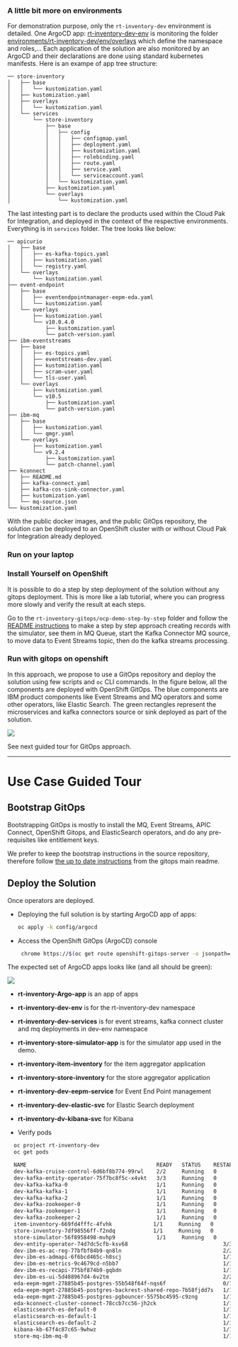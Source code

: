 



### A little bit more on environments

For demonstration purpose, only the `rt-inventory-dev` environment is detailed. One ArgoCD app: [rt-inventory-dev-env](https://github.com/ibm-cloud-architecture/eda-rt-inventory-gitops/blob/main/config/argocd/rt-inventory-dev-env-app.yaml) is monitoring
 the folder [environments/rt-inventory-dev/env/overlays](https://github.com/ibm-cloud-architecture/eda-rt-inventory-gitops/tree/main/environments/rt-inventory-dev/env/overlays) which define the namespace and roles,... 
Each application of the solution are also monitored by an ArgoCD and their declarations are done using standard kubernetes manifests. Here is an exampe of app tree structure:

```
── store-inventory
│   ├── base
│   │   └── kustomization.yaml
│   ├── kustomization.yaml
│   ├── overlays
│   │   └── kustomization.yaml
│   └── services
│       └── store-inventory
│           ├── base
│           │   ├── config
│           │   │   ├── configmap.yaml
│           │   │   ├── deployment.yaml
│           │   │   ├── kustomization.yaml
│           │   │   ├── rolebinding.yaml
│           │   │   ├── route.yaml
│           │   │   ├── service.yaml
│           │   │   └── serviceaccount.yaml
│           │   └── kustomization.yaml
│           ├── kustomization.yaml
│           └── overlays
│               └── kustomization.yaml
```

The last intesting part is to declare the products used within the Cloud Pak for Integration, and deployed in the context of
the respective environments. Everything is in `services` folder. The tree looks like below:

```
── apicurio
│   ├── base
│   │   ├── es-kafka-topics.yaml
│   │   ├── kustomization.yaml
│   │   └── registry.yaml
│   └── overlays
│       └── kustomization.yaml
├── event-endpoint
│   ├── base
│   │   ├── eventendpointmanager-eepm-eda.yaml
│   │   └── kustomization.yaml
│   └── overlays
│       ├── kustomization.yaml
│       └── v10.0.4.0
│           ├── kustomization.yaml
│           └── patch-version.yaml
├── ibm-eventstreams
│   ├── base
│   │   ├── es-topics.yaml
│   │   ├── eventstreams-dev.yaml
│   │   ├── kustomization.yaml
│   │   ├── scram-user.yaml
│   │   └── tls-user.yaml
│   └── overlays
│       ├── kustomization.yaml
│       └── v10.5
│           ├── kustomization.yaml
│           └── patch-version.yaml
├── ibm-mq
│   ├── base
│   │   ├── kustomization.yaml
│   │   └── qmgr.yaml
│   └── overlays
│       ├── kustomization.yaml
│       └── v9.2.4
│           ├── kustomization.yaml
│           └── patch-channel.yaml
├── kconnect
│   ├── README.md
│   ├── kafka-connect.yaml
│   ├── kafka-cos-sink-connector.yaml
│   ├── kustomization.yaml
│   └── mq-source.json
└── kustomization.yaml
```

With the public docker images, and the public GitOps repository, the solution can be deployed to an OpenShift cluster with or without Cloud Pak for Integration already deployed.





### Run on your laptop


### Install Yourself on OpenShift

It is possible to do a step by step deployment of the solution without any gitops deployment. This is more like a lab tutorial, where you can progress more slowly and verify
the result at each steps.

Go to the `rt-inventory-gitops/ocp-demo-step-by-step` folder and follow the [README instructions](https://github.com/ibm-cloud-architecture/eda-rt-inventory-gitops/tree/main/ocp-demo-step-by-step) to make
a step by step approach creating records with the simulator, see them in MQ Queue, start the Kafka Connector MQ source, to move data to Event Streams topic, then
do the kafka streams processing. 

### Run with gitops on openshift

In this approach, we propose to use a GitOps repository and deploy the solution using few scripts and `oc` CLI commands.
In the figure below, all the components are deployed with OpenShift GitOps. The blue components are IBM product components like Event Streams and MQ operators and some other operators, like Elastic Search.
The green rectangles represent the microservices and kafka connectors source or sink deployed as part of the solution.

![](./images/hl-view.png)

See next guided tour for GitOps approach.

--- 

# Use Case Guided Tour

## Bootstrap GitOps

Bootstrapping GitOps is mostly to install the MQ, Event Streams, APIC Connect, OpenShift Gitops, and ElasticSearch operators, and do any pre-requisites like entitlement keys.

We prefer to keep the bootstrap instructions in the source repository, therefore follow [the up to date instructions](https://github.com/ibm-cloud-architecture/eda-rt-inventory-gitops#bootstrap-gitops) from the gitops main readme.

## Deploy the Solution

Once operators are deployed. 

* Deploying the full solution is by starting ArgoCD app of apps:

  ```sh
  oc apply -k config/argocd
  ```

* Access the OpenShift GitOps (ArgoCD) console

  ```sh
   chrome https://$(oc get route openshift-gitops-server -o jsonpath='{.status.ingress[].host}'  -n openshift-gitops)
   ```

The expected set of ArgoCD apps looks like (and all should be green):

  ![](./images/rt-inv-argoapps.png)

  * **rt-inventory-Argo-app** is an app of apps
  * **rt-inventory-dev-env** is for the rt-inventory-dev namespace
  * **rt-inventory-dev-services** is for event streams, kafka connect cluster and mq deployments in dev-env namespace
  * **rt-inventory-store-simulator-app** is for the simulator app used in the demo.
  * **rt-inventory-item-inventory** for the item aggregator application
  * **rt-inventory-store-inventory** for the store aggregator application
  * **rt-inventory-dev-eepm-service** for Event End Point management
  * **rt-inventory-dev-elastic-svc** for Elastic Search deployment
  * **rt-inventory-dv-kibana-svc** for Kibana

* Verify pods

```sh
  oc project rt-inventory-dev
  oc get pods

  NAME                                         READY   STATUS    RESTARTS   AGE
  dev-kafka-cruise-control-6d6bf8b774-99rwl    2/2     Running   0          4d
  dev-kafka-entity-operator-75f7bc8f5c-x4vkt   3/3     Running   0          4d
  dev-kafka-kafka-0                            1/1     Running   0          4d
  dev-kafka-kafka-1                            1/1     Running   0          4d
  dev-kafka-kafka-2                            1/1     Running   0          4d
  dev-kafka-zookeeper-0                        1/1     Running   0          4d
  dev-kafka-zookeeper-1                        1/1     Running   0          4d
  dev-kafka-zookeeper-2                        1/1     Running   0          4d
  item-inventory-669fd4fffc-4fvhk             1/1     Running   0          30h
  store-inventory-7df98556ff-f2ndq            1/1     Running   0          29h
  store-simulator-56f8958498-mvhp9             1/1     Running   0          4d
  dev-entity-operator-74d7dc5cfb-ksv68                              3/3     Running     0          5d21h
  dev-ibm-es-ac-reg-77bfbf84b9-qn8ln                                2/2     Running     0          5d21h
  dev-ibm-es-admapi-6f6bcd465c-h8scj                                1/1     Running     0          5d21h
  dev-ibm-es-metrics-9c4679cd-n5bb7                                 1/1     Running     0          5d21h
  dev-ibm-es-recapi-775bf874b9-gqbdn                                1/1     Running     0          5d21h
  dev-ibm-es-ui-5d488967d4-6v2tm                                    2/2     Running     0          5d21h
  eda-eepm-mgmt-27885b45-postgres-55b548f64f-nqs6f                  0/1     Init:0/1    0          4d23h
  eda-eepm-mgmt-27885b45-postgres-backrest-shared-repo-7b58fjdd7s   1/1     Running     0          12d
  eda-eepm-mgmt-27885b45-postgres-pgbouncer-5575bc4595-c9zng        1/1     Running     0          12d
  eda-kconnect-cluster-connect-78ccb7cc56-jh2ck                     1/1     Running     0          4d17h
  elasticsearch-es-default-0                                        1/1     Running     0          36m
  elasticsearch-es-default-1                                        1/1     Running     0          36m
  elasticsearch-es-default-2                                        1/1     Running     0          36m
  kibana-kb-67f4c87c65-9whwz                                        1/1     Running     0          36m
  store-mq-ibm-mq-0                                                 1/1     Running     1          4d19h
  ```


